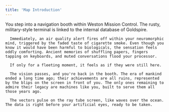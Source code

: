 ```yaml
---
title: 'Map Introduction'
---
```


You step into a navigation booth within Weston Mission Control. The rusty, military-style terminal is linked to the internal database of Goldspire.

      Immediately, an air quality alert fires off within your neuromorphic mind, triggered by the faded taste of cigarette smoke. Even though you know it would have been harmful to biologicals, the sensation feels oddly comforting. Ancient memories of shuffling papers, fingers tapping on keyboards, and muted conversations flood your processor. 

      If only for a fleeting moment, it feels as if they were still here.

      The vision passes, and you're back in the booth. The era of mankind ended a long time ago; their achievements are all ruins, represented by the blips on the screen in front of you. The only ones remaining to admire their legacy are machines like you, built to serve them all those years ago.

      The vectors pulse on the ray tube screen, like waves over the ocean. The data is right before your artificial eyes, ready to be taken.